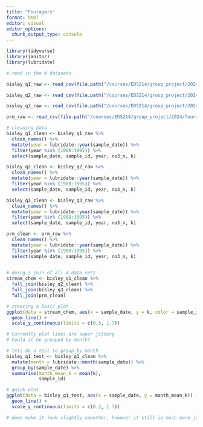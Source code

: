 ```yaml
---
title: "Fouragers"
format: html
editor: visual
editor_options: 
  chunk_output_type: console
---
```


```r
library(tidyverse)
library(janitor)
library(lubridate)

```

```r
# read in the 4 datasets 

bisley_q1_raw <- read_csv(file.path("/courses/EDS214/group_project/2024/fouragers/data", "QuebradaCuenca1-Bisley.csv"))

bisley_q2_raw <- read_csv(file.path("/courses/EDS214/group_project/2024/fouragers/data", "QuebradaCuenca2-Bisley.csv"))

bisley_q3_raw <- read_csv(file.path("/courses/EDS214/group_project/2024/fouragers/data", "QuebradaCuenca3-Bisley.csv"))

prm_raw <- read_csv(file.path("/courses/EDS214/group_project/2024/fouragers/data", "RioMameyesPuenteRoto.csv"))
```

```r
# cleaning data 
bisley_q1_clean <- bisley_q1_raw %>% 
  clean_names() %>% 
  mutate(year = lubridate::year(sample_date)) %>% 
  filter(year %in% (1988:1995)) %>%
  select(sample_date, sample_id, year, no3_n, k)

bisley_q2_clean <- bisley_q2_raw %>% 
  clean_names() %>% 
  mutate(year = lubridate::year(sample_date)) %>% 
  filter(year %in% (1988:1995)) %>%
  select(sample_date, sample_id, year, no3_n, k)

bisley_q3_clean <- bisley_q3_raw %>% 
  clean_names() %>% 
  mutate(year = lubridate::year(sample_date)) %>% 
  filter(year %in% (1988:1995)) %>%
  select(sample_date, sample_id, year, no3_n, k)

prm_clean <- prm_raw %>% 
  clean_names() %>% 
  mutate(year = lubridate::year(sample_date)) %>% 
  filter(year %in% (1988:1995)) %>%
  select(sample_date, sample_id, year, no3_n, k)
  
```

```r
# doing a join of all 4 data sets 
stream_chem <- bisley_q1_clean %>% 
  full_join(bisley_q2_clean) %>% 
  full_join(bisley_q3_clean) %>% 
  full_join(prm_clean)
```

```r
# creating a basic plot 
ggplot(data = stream_chem, aes(x = sample_date, y = k, color = sample_id)) +
  geom_line() +
  scale_y_continuous(limits = c(0.3, 1.7))

# Currently plot lines are super jittery
# Could it be grouped by month? 
```

```r
# lets do a test to group_by month 
bisley_q1_test <- bisley_q1_clean %>% 
  mutate(month = lubridate::month(sample_date)) %>% 
  group_by(sample_date) %>% 
  summarise(month_mean_k = mean(k),
            sample_id)

# quick plot 
ggplot(data = bisley_q1_test, aes(x = sample_date, y = month_mean_k)) +
  geom_line() +
  scale_y_continuous(limits = c(0.3, 1.7))

# does make it look slightly smoother, however it still is much more jumpy than the o.g plot. 
```
